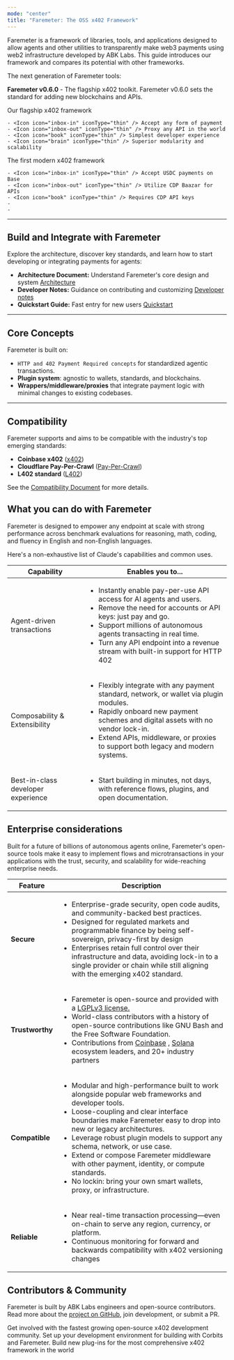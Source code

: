 ```yaml
---
mode: "center"
title: "Faremeter: The OSS x402 Framework"
---
```


Faremeter is a framework of libraries, tools, and applications designed to allow agents and other utilities to transparently make web3 payments using web2 infrastructure developed by ABK Labs. This guide introduces our framework and compares its potential with other frameworks.

<Tip>
  The next generation of Faremeter tools:

  **Faremeter v0.6.0** - The flagship x402 toolkit. Faremeter v0.6.0 sets the standard for adding new blockchains and APIs.
</Tip>

<CardGroup cols={2}>
  <Card title="Faremeter 0.6.0" icon="trophy" href="/en/docs/about-claude/models/overview#model-comparison-table">
    Our flagship x402 framework

    - <Icon icon="inbox-in" iconType="thin" /> Accept any form of payment
    - <Icon icon="inbox-out" iconType="thin" /> Proxy any API in the world
    - <Icon icon="book" iconType="thin" /> Simplest developer experience
    - <Icon icon="brain" iconType="thin" /> Superior modularity and scalability
  </Card>
  <Card title="Coinbase x402" icon="star" href="/en/docs/about-claude/models/overview#model-comparison-table">
    The first modern x402 framework

    - <Icon icon="inbox-in" iconType="thin" /> Accept USDC payments on Base
    - <Icon icon="inbox-out" iconType="thin" /> Utilize CDP Baazar for APIs
    - <Icon icon="book" iconType="thin" /> Requires CDP API keys
    - 
    - 
  </Card>
</CardGroup>

---

## Build and Integrate with Faremeter

Explore the architecture, discover key standards, and learn how to start developing or integrating payments for agents:

- **Architecture Document:** Understand Faremeter's core design and system [Architecture](https://github.com/faremeter/faremeter/blob/main/ARCHITECTURE.md)
- **Developer Notes:** Guidance on contributing and customizing [Developer notes](https://github.com/faremeter/faremeter/blob/main/DEV.md)
- **Quickstart Guide:** Fast entry for new users [Quickstart](https://github.com/faremeter/faremeter/blob/main/QUICKSTART.md)

---

## Core Concepts

Faremeter is built on:

- `HTTP and 402 Payment Required concepts` for standardized agentic transactions.
- **Plugin system**: agnostic to wallets, standards, and blockchains.
- **Wrappers/middleware/proxies** that integrate payment logic with minimal changes to existing codebases.

---

## Compatibility

Faremeter supports and aims to be compatible with the industry's top emerging standards:

- **Coinbase x402** ([x402](https://github.com/coinbase/x402))
- **Cloudflare Pay-Per-Crawl** ([Pay-Per-Crawl](https://www.cloudflare.com/paypercrawl-signup/))
- **L402 standard** ([L402](https://www.l402.org))

See the [Compatibility Document](https://github.com/faremeter/faremeter/blob/main/COMPATIBILITY.md) for more details.

## What you can do with Faremeter

Faremeter is designed to empower any endpoint at scale with strong performance across benchmark evaluations for reasoning, math, coding, and fluency in English and non-English languages.

Here's a non-exhaustive list of Claude's capabilities and common uses.

| Capability                         | Enables you to...                                                                                                                                                                                                                                                                                                                                                                                         |
| ---------------------------------- | --------------------------------------------------------------------------------------------------------------------------------------------------------------------------------------------------------------------------------------------------------------------------------------------------------------------------------------------------------------------------------------------------------- |
| Agent-driven transactions          | <ul>       <li>       Instantly enable pay-per-use API access for AI agents and users.</li>              <li>       Remove the need for accounts or API keys: just pay and go.</li>              <li>       Support millions of autonomous agents transacting in real time.</li>              <li>       Turn any API endpoint into a revenue stream with built-in support for HTTP 402</li>        </ul> |
| Composability & Extensibility      | <ul>       <li>       Flexibly integrate with any payment standard, network, or wallet via plugin modules.</li>              <li>       Rapidly onboard new payment schemes and digital assets with no vendor lock-in.</li>              <li>       Extend APIs, middleware, or proxies to support both legacy and modern systems.</li>              </ul>                                                |
| Best-in-class developer experience | <ul>       <li>       Start building in minutes, not days, with reference flows, plugins, and open documentation.</li>              </ul>                                                                                                                                                                                                                                                                 |

## Enterprise considerations

Built for a future of billions of autonomous agents online, Faremeter's open-source tools make it easy to implement flows and microtransactions in your applications with the trust, security, and scalability for wide-reaching enterprise needs.

| Feature         | Description                                                                                                                                                                                                                                                                                                                                                                                                                                                                                                                                                                                                              |
| --------------- | ------------------------------------------------------------------------------------------------------------------------------------------------------------------------------------------------------------------------------------------------------------------------------------------------------------------------------------------------------------------------------------------------------------------------------------------------------------------------------------------------------------------------------------------------------------------------------------------------------------------------ |
| **Secure**      | <ul>       <li>       Enterprise-grade security, open code audits, and community-backed best practices.</li>              <li>       Designed for regulated markets and programmable finance by being self-sovereign, privacy-first by design</li>              <li>       Enterprises retain full control over their infrastructure and data, avoiding lock-in to a single provider or chain while still aligning with the emerging x402 standard.</li>              </ul>                                                                                                                                              |
| **Trustworthy** | <ul>       <li>       Faremeter is open-source and provided with a <a href="/en/docs/agents-and-tools/tool-use/overview">      LGPLv3 license.</a>          </li>              <li>       World-class contributors with a history of open-source contributions like GNU Bash and the Free Software Foundation.</li>              <li>       Contributions from <a href="https://www.coinbase.com/developer-platform">    Coinbase</a>        , <a href="https://solana.com/developers">    Solana</a>         ecosystem leaders, and 20+ industry partners</li>              </ul>                                       |
| **Compatible**  | <ul>       <li>       Modular and high-performance built to work alongside popular web frameworks and developer tools. </li>              <li>       Loose-coupling and clear interface boundaries make Faremeter easy to drop into new or legacy architectures.</li>              <li>       Leverage robust plugin models to support any schema, network, or use case.</li>              <li>       Extend or compose Faremeter middleware with other payment, identity, or compute standards.</li>              <li>       No lockin: bring your own smart wallets, proxy, or infrastructure.</li>              </ul> |
| **Reliable**    | <ul>       <li>       Near real-time transaction processing—even on-chain to serve any region, currency, or platform.</li>              <li>       Continuous monitoring for forward and backwards compatibility with x402 versioning changes </li>              </ul>                                                                                                                                                                                                                                                                                                                                                   |

## Contributors & Community

Faremeter is built by ABK Labs engineers and open-source contributors. Read more about the [project on GitHub](https://github.com/faremeter/faremeter), join development, or submit a PR.

<CardGroup cols={3}>
  <Card title="Join the community" icon="globe" href="https://t.me/+VAg9fukw8XU2ZjMx">
    Get involved with the fastest growing open-source x402 development community.
  </Card>
  <Card title="Quickstart" icon="check" href="/quickstart">
    Set up your development environment for building with Corbits and Faremeter.
  </Card>
  <Card title="Contribute to Faremeter" icon="code-fork" href="https://github.com/faremeter/faremeter/pulls">
    Build new plug-ins for the most comprehensive x402 framework in the world
  </Card>
</CardGroup>